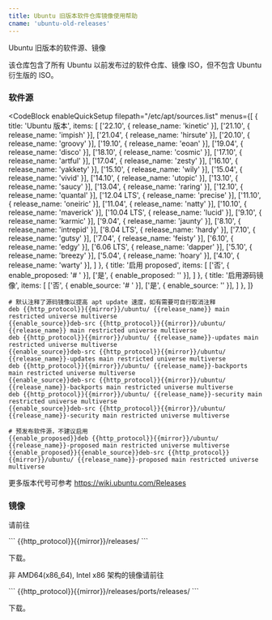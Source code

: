 ```yaml
---
title: Ubuntu 旧版本软件仓库镜像使用帮助
cname: 'ubuntu-old-releases'
---
```


Ubuntu 旧版本的软件源、镜像

该仓库包含了所有 Ubuntu 以前发布过的软件仓库、镜像 ISO，但不包含 Ubuntu 衍生版的 ISO。

### 软件源

<CodeBlock
  enableQuickSetup
  filepath="/etc/apt/sources.list"
  menus={[
    {
      title: 'Ubuntu 版本',
      items: [
        ['22.10', { release_name: 'kinetic' }],
        ['21.10', { release_name: 'impish' }],
        ['21.04', { release_name: 'hirsute' }],
        ['20.10', { release_name: 'groovy' }],
        ['19.10', { release_name: 'eoan' }],
        ['19.04', { release_name: 'disco' }],
        ['18.10', { release_name: 'cosmic' }],
        ['17.10', { release_name: 'artful' }],
        ['17.04', { release_name: 'zesty' }],
        ['16.10', { release_name: 'yakkety' }],
        ['15.10', { release_name: 'wily' }],
        ['15.04', { release_name: 'vivid' }],
        ['14.10', { release_name: 'utopic' }],
        ['13.10', { release_name: 'saucy' }],
        ['13.04', { release_name: 'raring' }],
        ['12.10', { release_name: 'quantal' }],
        ['12.04 LTS', { release_name: 'precise' }],
        ['11.10', { release_name: 'oneiric' }],
        ['11.04', { release_name: 'natty' }],
        ['10.10', { release_name: 'maverick' }],
        ['10.04 LTS', { release_name: 'lucid' }],
        ['9.10', { release_name: 'karmic' }],
        ['9.04', { release_name: 'jaunty' }],
        ['8.10', { release_name: 'intrepid' }],
        ['8.04 LTS', { release_name: 'hardy' }],
        ['7.10', { release_name: 'gutsy' }],
        ['7.04', { release_name: 'feisty' }],
        ['6.10', { release_name: 'edgy' }],
        ['6.06 LTS', { release_name: 'dapper' }],
        ['5.10', { release_name: 'breezy' }],
        ['5.04', { release_name: 'hoary' }],
        ['4.10', { release_name: 'warty' }],
      ]
    },
    {
      title: '启用 proposed',
      items: [
        ['否', { enable_proposed: '# ' }],
        ['是', { enable_proposed: '' }],
      ]
    },
    {
      title: '启用源码镜像',
      items: [
        ['否', { enable_source: '# ' }],
        ['是', { enable_source: '' }],
      ]
    },
  ]}
>

```properties
# 默认注释了源码镜像以提高 apt update 速度，如有需要可自行取消注释
deb {{http_protocol}}{{mirror}}/ubuntu/ {{release_name}} main restricted universe multiverse
{{enable_source}}deb-src {{http_protocol}}{{mirror}}/ubuntu/ {{release_name}} main restricted universe multiverse
deb {{http_protocol}}{{mirror}}/ubuntu/ {{release_name}}-updates main restricted universe multiverse
{{enable_source}}deb-src {{http_protocol}}{{mirror}}/ubuntu/ {{release_name}}-updates main restricted universe multiverse
deb {{http_protocol}}{{mirror}}/ubuntu/ {{release_name}}-backports main restricted universe multiverse
{{enable_source}}deb-src {{http_protocol}}{{mirror}}/ubuntu/ {{release_name}}-backports main restricted universe multiverse
deb {{http_protocol}}{{mirror}}/ubuntu/ {{release_name}}-security main restricted universe multiverse
{{enable_source}}deb-src {{http_protocol}}{{mirror}}/ubuntu/ {{release_name}}-security main restricted universe multiverse

# 预发布软件源，不建议启用
{{enable_proposed}}deb {{http_protocol}}{{mirror}}/ubuntu/ {{release_name}}-proposed main restricted universe multiverse
{{enable_proposed}}{{enable_source}}deb-src {{http_protocol}}{{mirror}}/ubuntu/ {{release_name}}-proposed main restricted universe multiverse
```

</CodeBlock>

更多版本代号可参考 https://wiki.ubuntu.com/Releases

### 镜像

请前往

<CodeBlock>
```
{{http_protocol}}{{mirror}}/releases/
```
</CodeBlock>

下载。

非 AMD64(x86_64), Intel x86 架构的镜像请前往

<CodeBlock>
```
{{http_protocol}}{{mirror}}/releases/ports/releases/
```
</CodeBlock>

下载。
